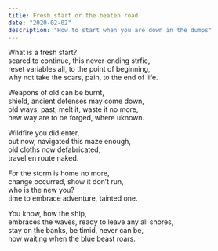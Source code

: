 ```yaml
---
title: Fresh start or the beaten road
date: "2020-02-02"
description: "How to start when you are down in the dumps"
---
```


What is a fresh start?  
scared to continue, this never-ending strfie,  
reset variables all, to the point of beginning,  
why not take the scars, pain, to the end of life.


Weapons of old can be burnt,  
shield, ancient defenses may come down,  
old ways, past, melt it, waste it no more,  
new way are to be forged, where uknown.


Wildfire you did enter,  
out now, navigated this maze enough,  
old cloths now defabricated,  
travel en route naked.


For the storm is home no more,  
change occurred, show it don’t run,  
who is the new you?  
time to embrace adventure, tainted one.


You know, how the ship,  
embraces the waves, ready to leave any all shores,  
stay on the banks, be timid, never can be,  
now waiting when the blue beast roars.
